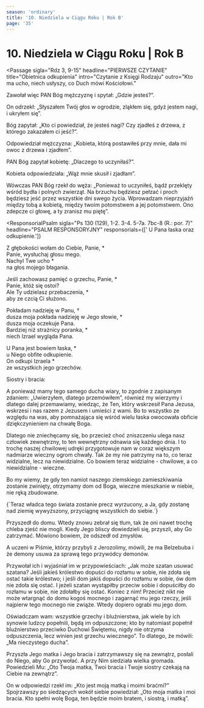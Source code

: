 ```yaml
---
season: 'ordinary'
title: '10. Niedziela w Ciągu Roku | Rok B'
page: '35'
---
```


# 10. Niedziela w Ciągu Roku | Rok B

<Passage
  sigla="Rdz 3, 9-15"
  headline="PIERWSZE CZYTANIE"
  title="Obietnica odkupienia"
  intro="Czytanie z Księgi Rodzaju"
  outro="Kto ma ucho, niech usłyszy, co Duch mówi Kościołowi."
>
  <p>Zawołał więc PAN Bóg mężczyznę i spytał: „Gdzie jesteś?”.</p>
  <p>On odrzekł: „Słyszałem Twój głos w ogrodzie, zląkłem się, gdyż jestem nagi, i ukryłem się”.</p>
  <p>Bóg zapytał: „Kto ci powiedział, że jesteś nagi? Czy zjadłeś z drzewa, z którego zakazałem ci jeść?”.</p>
  <p>Odpowiedział mężczyzna: „Kobieta, którą postawiłeś przy mnie, dała mi owoc z drzewa i zjadłem”.</p>
  <p>PAN Bóg zapytał kobietę: „Dlaczego to uczyniłaś?”.</p>
  <p>Kobieta odpowiedziała: „Wąż mnie skusił i zjadłam”.</p>
  <p>Wówczas PAN Bóg rzekł do węża: „Ponieważ to uczyniłeś, bądź przeklęty wśród bydła i polnych zwierząt. Na brzuchu będziesz pełzać i proch będziesz jeść przez wszystkie dni swego życia. Wprowadzam nieprzyjaźń między tobą a kobietą, między twoim potomstwem a jej potomstwem. Ono zdepcze ci głowę, a ty zranisz mu piętę”.</p>
</Passage>

<ResponsorialPsalm
  sigla="Ps 130 (129), 1-2. 3-4. 5-7a. 7bc-8 (R.: por. 7)"
  headline="PSALM RESPONSORYJNY"
  responsorials={[' U Pana łaska oraz odkupienie.']}
>
  <p>Z głębokości wołam do Ciebie, Panie, *<br/>Panie, wysłuchaj głosu mego.<br/>Nachyl Twe ucho *<br/>na głos mojego błagania.</p>
  <p>Jeśli zachowasz pamięć o grzechu, Panie, *<br/>Panie, któż się ostoi?<br/>Ale Ty udzielasz przebaczenia, *<br/>aby ze czcią Ci służono.</p>
  <p>Pokładam nadzieję w Panu, †<br/>dusza moja pokłada nadzieję w Jego słowie, *<br/>dusza moja oczekuje Pana.<br/>Bardziej niż strażnicy poranka, *<br/>niech Izrael wygląda Pana.</p>
  <p>U Pana jest bowiem łaska, *<br/>u Niego obfite odkupienie.<br/>On odkupi Izraela *<br/>ze wszystkich jego grzechów.</p>
</ResponsorialPsalm>
<Passage
  sigla="2 Kor 4, 13-5, 1"
  headline="DRUGIE CZYTANIE"
  title="Nadzieja apostolskiego życia"
  intro="Czytanie z Drugiego listu świętego Pawła Apostoła do Koryntian"
  outro="Kto ma ucho, niech usłyszy, co Duch mówi Kościołowi."
>
  <p>Siostry i bracia:</p>
  <p>A ponieważ mamy tego samego ducha wiary, to zgodnie z zapisanym zdaniem: „Uwierzyłem, dlatego przemówiłem”, również my wierzymy i dlatego dalej przemawiamy, wiedząc, że Ten, który wskrzesił Pana Jezusa, wskrzesi i nas razem z Jezusem i umieści z wami. Bo to wszystko ze względu na was, aby pomnażająca się wśród wielu łaska owocowała obficie dziękczynieniem na chwałę Boga.</p>
  <p>Dlatego nie zniechęcamy się, bo przecież choć zniszczeniu ulega nasz człowiek zewnętrzny, to ten wewnętrzny odnawia się każdego dnia. I to trochę naszej chwilowej udręki przygotowuje nam w coraz większym nadmiarze wieczny ogrom chwały. Tak że my nie patrzymy na to, co teraz widzialne, lecz na niewidzialne. Co bowiem teraz widzialne - chwilowe, a co niewidzialne - wieczne.</p>
  <p>Bo my wiemy, że gdy ten namiot naszego ziemskiego zamieszkiwania zostanie zwinięty, otrzymamy dom od Boga, wieczne mieszkanie w niebie, nie ręką zbudowane.</p>
</Passage>
<Passage
  sigla="J 12, 31b-32"
  headline="AKLAMACJA"
  acclamation="Alleluja, alleluja, alleluja."
>
  {`Teraz władca tego świata zostanie precz wyrzucony,
a Ja, gdy zostanę nad ziemię wywyższony,
przyciągnę wszystkich do siebie.`}
</Passage>
<Passage
  sigla="Mk 3, 20-35"
  headline="EWANGELIA"
  title="Szatan został pokonany"
  intro=" Słowa Ewangelii według świętego Marka"
  outro="Oto słowo Pańskie"
>
  <p>Przyszedł do domu. Wtedy znowu zebrał się tłum, tak że oni nawet trochę chleba zjeść nie mogli. Kiedy Jego bliscy dowiedzieli się, przyszli, aby Go zatrzymać. Mówiono bowiem, że odszedł od zmysłów.</p>
  <p>A uczeni w Piśmie, którzy przybyli z Jerozolimy, mówili, że ma Belzebuba i że demony usuwa za sprawą tego przywódcy demonów.</p>
  <p>Przywołał ich i wyjaśniał im w przypowieściach: „Jak może szatan usuwać szatana? Jeśli jakieś królestwo dopuści do rozłamu w sobie, nie zdoła się ostać takie królestwo; i jeśli dom jakiś dopuści do rozłamu w sobie, ów dom nie zdoła się ostać. I jeżeli szatan wystąpiłby przeciw sobie i dopuściłby do rozłamu w sobie, nie zdołałby się ostać. Koniec z nim! Przecież nikt nie może wtargnąć do domu kogoś mocnego i zagarnąć mu jego rzeczy, jeśli najpierw tego mocnego nie zwiąże. Wtedy dopiero ograbi mu jego dom.</p>
  <p>Oświadczam wam: wszystkie grzechy i bluźnierstwa, jak wiele by ich synowie ludzcy popełnili, będą im odpuszczone; kto by natomiast popełnił bluźnierstwo przeciwko Duchowi Świętemu, nigdy nie otrzyma odpuszczenia, lecz winien jest grzechu wiecznego”. To dlatego, że mówili: „Ma nieczystego ducha”.</p>
  <p>Przyszła Jego matka i Jego bracia i zatrzymawszy się na zewnątrz, posłali do Niego, aby Go przywołać. A przy Nim siedziała wielka gromada. Powiedzieli Mu: „Oto Twoja matka, Twoi bracia i Twoje siostry czekają na Ciebie na zewnątrz”.</p>
  <p>On w odpowiedzi rzekł im: „Kto jest moją matką i moimi braćmi?” Spojrzawszy po siedzących wokół siebie powiedział: „Oto moja matka i moi bracia. Kto spełni wolę Boga, ten będzie moim bratem, i siostrą, i matką”.</p>
</Passage>
